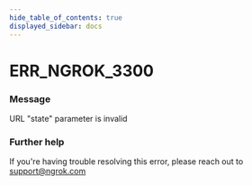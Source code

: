 ```yaml
---
hide_table_of_contents: true
displayed_sidebar: docs
---
```



# ERR_NGROK_3300

### Message

URL "state" parameter is invalid

<ErrorDetails error="err_ngrok_3300" />

### Further help

If you're having trouble resolving this error, please reach out to [support@ngrok.com](mailto:support@ngrok.com?subject=Help%20with%20ERR_NGROK_3300)

